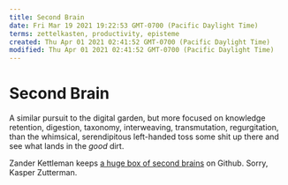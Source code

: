 ```yaml
---
title: Second Brain
date: Fri Mar 19 2021 19:22:53 GMT-0700 (Pacific Daylight Time)
terms: zettelkasten, productivity, episteme
created: Thu Apr 01 2021 02:41:52 GMT-0700 (Pacific Daylight Time)
modified: Thu Apr 01 2021 02:41:52 GMT-0700 (Pacific Daylight Time)
---
```


# Second Brain

A similar pursuit to the digital garden, but more focused on knowledge retention, digestion, taxonomy, interweaving, transmutation, regurgitation, than the whimsical, serendipitous left-handed toss some shit up there and see what lands in the _good_ dirt.

Zander Kettleman keeps [a huge box of second brains](https://github.com/KasperZutterman/Second-Brain) on Github. Sorry, Kasper Zutterman.
